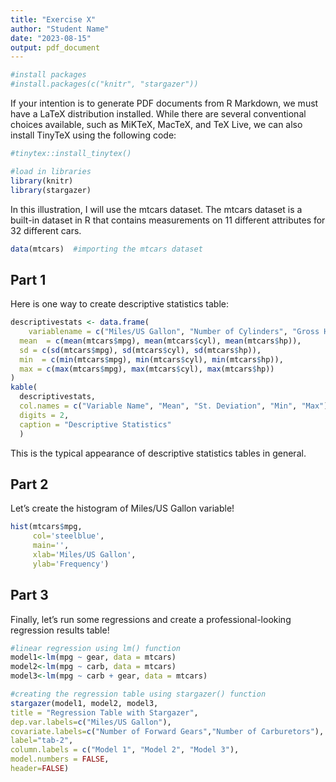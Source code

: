 ```yaml
---
title: "Exercise X"
author: "Student Name"
date: "2023-08-15"
output: pdf_document
---
```


```r
#install packages 
#install.packages(c("knitr", "stargazer"))
```

If your intention is to generate PDF documents from R Markdown, we must have a LaTeX distribution installed. While there are several conventional choices available, such as MiKTeX, MacTeX, and TeX Live, we can also install TinyTeX using the following code:

```r
#tinytex::install_tinytex() 
```

```r
#load in libraries
library(knitr)
library(stargazer)
```

In this illustration, I will use the mtcars dataset. The mtcars dataset is a built-in dataset in R that contains measurements on 11 different attributes for 32 different cars.

```r
data(mtcars)  #importing the mtcars dataset                          
```

## Part 1

Here is one way to create descriptive statistics table:
```r
descriptivestats <- data.frame(
    variablename = c("Miles/US Gallon", "Number of Cylinders", "Gross Horsepower"),
  mean  = c(mean(mtcars$mpg), mean(mtcars$cyl), mean(mtcars$hp)),
  sd = c(sd(mtcars$mpg), sd(mtcars$cyl), sd(mtcars$hp)),
  min  = c(min(mtcars$mpg), min(mtcars$cyl), min(mtcars$hp)),
  max = c(max(mtcars$mpg), max(mtcars$cyl), max(mtcars$hp))
)
kable(
  descriptivestats,
  col.names = c("Variable Name", "Mean", "St. Deviation", "Min", "Max"),
  digits = 2,
  caption = "Descriptive Statistics"
  )
```
This is the typical appearance of descriptive statistics tables in general.

## Part 2

Let's create the histogram of Miles/US Gallon variable!

```r
hist(mtcars$mpg,
     col='steelblue',
     main='',
     xlab='Miles/US Gallon',
     ylab='Frequency')
```

## Part 3

Finally, let's run some regressions and create a professional-looking regression results table!
```r
#linear regression using lm() function
model1<-lm(mpg ~ gear, data = mtcars)
model2<-lm(mpg ~ carb, data = mtcars)
model3<-lm(mpg ~ carb + gear, data = mtcars)

#creating the regression table using stargazer() function
stargazer(model1, model2, model3,
title = "Regression Table with Stargazer",
dep.var.labels=c("Miles/US Gallon"),
covariate.labels=c("Number of Forward Gears","Number of Carburetors"),
label="tab-2",
column.labels = c("Model 1", "Model 2", "Model 3"),
model.numbers = FALSE,
header=FALSE)
```